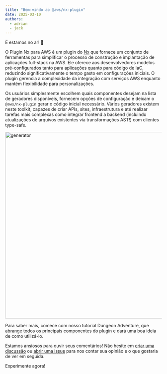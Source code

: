 ```yaml
---
title: "Bem-vindo ao @aws/nx-plugin"
date: 2025-03-10
authors:
  - adrian
  - jack
---
```





E estamos no ar! 🚀

O Plugin Nx para AWS é um plugin do [Nx](https://nx.dev/) que fornece um conjunto de ferramentas para simplificar o processo de construção e implantação de aplicações full-stack na AWS. Ele oferece aos desenvolvedores modelos pré-configurados tanto para aplicações quanto para código de IaC, reduzindo significativamente o tempo gasto em configurações iniciais. O plugin gerencia a complexidade da integração com serviços AWS enquanto mantém flexibilidade para personalizações.

Os usuários simplesmente escolhem quais componentes desejam na lista de geradores disponíveis, fornecem opções de configuração e deixam o `@aws/nx-plugin` gerar o código inicial necessário. Vários geradores existem neste toolkit, capazes de criar APIs, sites, infraestrutura e até realizar tarefas mais complexas como integrar frontend a backend (incluindo atualizações de arquivos existentes via transformações AST!) com clientes type-safe.

<Image src={websiteGeneratorGif} alt="generator" width="800" height="600" />

Para saber mais, comece com nosso <Link path="get_started/tutorials/dungeon-game/overview">tutorial Dungeon Adventure</Link>, que abrange todos os principais componentes do plugin e dará uma boa ideia de como utilizá-lo.

Estamos ansiosos para ouvir seus comentários! Não hesite em [criar uma discussão](https://github.com/awslabs/nx-plugin-for-aws/discussions) ou [abrir uma issue](https://github.com/awslabs/nx-plugin-for-aws/issues) para nos contar sua opinião e o que gostaria de ver em seguida.

<Link type="button" path="get_started/tutorials/dungeon-game/overview">Experimente agora!</Link>